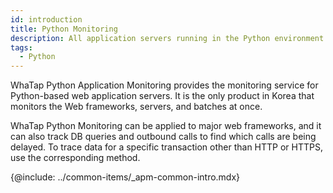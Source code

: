 ```yaml
---
id: introduction
title: Python Monitoring
description: All application servers running in the Python environment can be monitored.
tags:
  - Python
---
```



WhaTap Python Application Monitoring provides the monitoring service for Python-based web application servers. It is the only product in Korea that monitors the Web frameworks, servers, and batches at once.

WhaTap Python Monitoring can be applied to major web frameworks, and it can also track DB queries and outbound calls to find which calls are being delayed. To trace data for a specific transaction other than HTTP or HTTPS, use the corresponding method. 

<!-- <Videos url="https://www.whatap.io/video/product/ko/app_python_webframework.mp4" /> -->

{@include: ../common-items/_apm-common-intro.mdx}  
